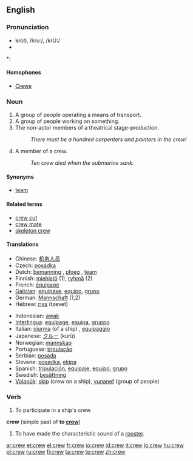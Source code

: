 ==English==

===Pronunciation===
* kroo͞, /kruː/, /krU:/
* {{audio|en-us-crew.ogg|Audio (US)}}

*: {{rhymes|uː}}

====Homophones====
* [[Crewe]]

===Noun===
{{en-noun}}

# A group of people operating a means of transport.
# A group of people working on something.
# The non-actor members of a theatrical stage-production.
#: ''There must be a hundred carpenters and painters in the crew!''
# A member of a crew.
#: ''Ten crew died when the submarine sank.''

====Synonyms====
* [[team]]

====Related terms====
* [[crew cut]]
* [[crew mate]]
* [[skeleton crew]]

====Translations====
{{top}}
* Chinese: [[机务人员]]
* Czech: [[posádka]] {{f}}
* Dutch: [[bemanning]] {{f}}, [[ploeg]] {{f}}, [[team]] {{n}}
* Finnish: [[miehistö]] (1), [[ryhmä]] (2)
* French: [[équipage]] {{m}}
* [[Galician]]: [[equipaxe]], [[equipo]], [[grupo]]
* German: [[Mannschaft]] {{f}} (1,2)
* Hebrew: [[צוות]] (tzevet) {{m}}
{{mid}}
* Indonesian: [[awak]]
* [[Interlingua]]: [[equipage]], [[equipa]], [[gruppo]]
* Italian: [[ciurma]] (of a ship) {{f}}, [[equipaggio]] {{m}}
* Japanese: [[クルー]] (kurū)
* Norwegian: [[mannskap]]
* Portuguese: [[tripulação]]
* Serbian: [[posada]] {{f}}
* Slovene: [[posadka]], [[ekipa]]
* Spanish: [[tripulación]], [[equipaje]], [[equipo]], [[grupo]]
* Swedish: [[besättning]]
* [[Volapük]]: [[skip]] (crew on a ship), [[yunanef]] (group of people)
{{bottom}}

===Verb===
{{en-verb}}

# To participate in a ship's crew.

'''crew''' (simple past of '''to [[crow]]''')

# {{context|British English}} {{past of|crow}} To have made the characteristic sound of a [[rooster]].

[[ar:crew]]
[[et:crew]]
[[el:crew]]
[[fr:crew]]
[[io:crew]]
[[id:crew]]
[[it:crew]]
[[lo:crew]]
[[hu:crew]]
[[pl:crew]]
[[ru:crew]]
[[fi:crew]]
[[ta:crew]]
[[te:crew]]
[[zh:crew]]